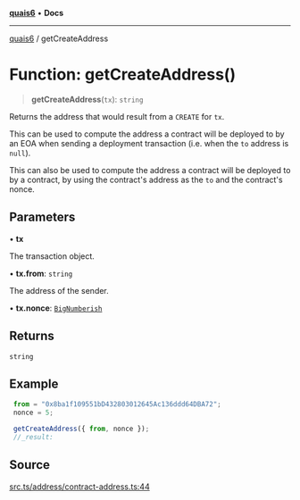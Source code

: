 [**quais6**](../README.md) • **Docs**

***

[quais6](../globals.md) / getCreateAddress

# Function: getCreateAddress()

> **getCreateAddress**(`tx`): `string`

Returns the address that would result from a `CREATE` for `tx`.

 This can be used to compute the address a contract will be
 deployed to by an EOA when sending a deployment transaction (i.e.
 when the `to` address is `null`).

 This can also be used to compute the address a contract will be
 deployed to by a contract, by using the contract's address as the
 `to` and the contract's nonce.

## Parameters

• **tx**

The transaction object.

• **tx.from**: `string`

The address of the sender.

• **tx.nonce**: [`BigNumberish`](../type-aliases/BigNumberish.md)

## Returns

`string`

## Example

```js
 from = "0x8ba1f109551bD432803012645Ac136ddd64DBA72";
 nonce = 5;

 getCreateAddress({ from, nonce });
 //_result:
 ```

## Source

[src.ts/address/contract-address.ts:44](https://github.com/dominant-strategies/quais-6.js/blob/aca1855329c3946c627ab7f16ac5304cea7d20c5/src.ts/address/contract-address.ts#L44)
